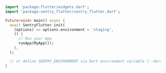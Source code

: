 ```dart
import 'package:flutter/widgets.dart';
import 'package:sentry_flutter/sentry_flutter.dart';

Future<void> main() async {
  await SentryFlutter.init(
    (options) => options.environment = 'staging',
    () {
      // Run your App
      runApp(MyApp());
    },
  );

  // or define SENTRY_ENVIRONMENT via Dart environment variable (--dart-define)
}

```
